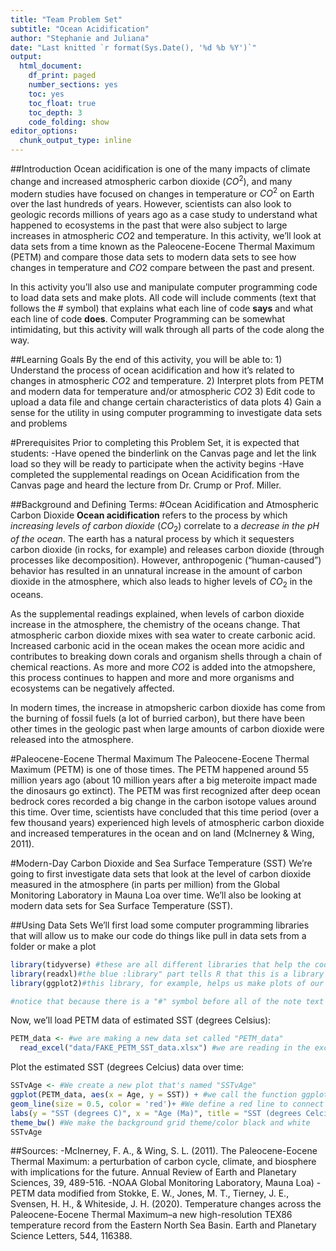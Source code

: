 ```yaml
---
title: "Team Problem Set"
subtitle: "Ocean Acidification"
author: "Stephanie and Juliana"
date: "Last knitted `r format(Sys.Date(), '%d %b %Y')`"
output:
  html_document: 
    df_print: paged
    number_sections: yes
    toc: yes
    toc_float: true
    toc_depth: 3
    code_folding: show
editor_options:
  chunk_output_type: inline
---
```



##Introduction
Ocean acidification is one of the many impacts of climate change and increased atmospheric carbon dioxide ($CO^2$), and many modern studies have focused on changes in temperature or $CO^2$ on Earth over the last hundreds of years. However, scientists can also look to geologic records millions of years ago as a case study to understand what happened to ecosystems in the past that were also subject to large increases in atmospheric $CO2$ and temperature. In this activity, we'll look at data sets from a time known as the Paleocene-Eocene Thermal Maximum (PETM) and compare those data sets to modern data sets to see how changes in temperature and $CO2$ compare between the past and present. 

In this activity you'll also use and manipulate computer programming code to load data sets and make plots. All code will include comments (text that follows the # symbol) that explains what each line of code **says** and what each line of code **does**. Computer Programming can be somewhat intimidating, but this activity will walk through all parts of the code along the way.

##Learning Goals
By the end of this activity, you will be able to:
1) Understand the process of ocean acidification and how it's related to changes in atmospheric $CO2$ and temperature. 
2) Interpret plots from PETM and modern data for temperature and/or atmospheric $CO2$
3) Edit code to upload a data file and change certain characteristics of data plots
4) Gain a sense for the utility in using computer programming to investigate data sets and problems

#Prerequisites
Prior to completing this Problem Set, it is expected that students: 
-Have opened the binderlink on the Canvas page and let the link load so they will be ready to participate when the activity begins
-Have completed the supplemental readings on Ocean Acidification from the Canvas page and heard the lecture from Dr. Crump or Prof. Miller. 


##Background and Defining Terms: 
#Ocean Acidification and Atmospheric Carbon Dioxide
**Ocean acidification** refers to the process by which *increasing levels of carbon dioxide* ($CO_2$) correlate to a *decrease in the pH of the ocean*. The earth has a natural process by which it sequesters carbon dioxide (in rocks, for example) and releases carbon dioxide (through processes like decomposition). However, anthropogenic ("human-caused") behavior has resulted in an unnatural increase in the amount of carbon dioxide in the atmosphere, which also leads to higher levels of $CO_2$ in the oceans. 

As the supplemental readings explained, when levels of carbon dioxide increase in the atmosphere, the chemistry of the oceans change. That atmospheric carbon dioxide mixes with sea water to create carbonic acid. Increased  carbonic acid in the ocean makes the ocean more acidic and contributes to breaking down corals and organism shells through a chain of chemical reactions. As more and more $CO2$ is added into the atmopshere, this process continues to happen and more and more organisms and ecosystems can be negatively affected. 

In modern times, the increase in atmopsheric carbon dioxide has come from the burning of fossil fuels (a lot of burried carbon), but there have been other times in the geologic past when large amounts of carbon dioxide were released into the atmosphere. 

#Paleocene-Eocene Thermal Maximum
The Paleocene-Eocene Thermal Maximum (PETM) is one of those times. The PETM happened around 55 million years ago (about 10 million years after a big meteroite impact made the dinosaurs go extinct). The PETM was first recognized after deep ocean bedrock cores recorded a big change in the carbon isotope values around this time. Over time, scientists have concluded that this time period (over a few thousand years) experienced high levels of atmospheric carbon dioxide and increased temperatures in the ocean and on land (McInerney & Wing, 2011). 

#Modern-Day Carbon Dioxide and Sea Surface Temperature (SST)
We're going to first investigate data sets that look at the level of carbon dioxide measured in the atmosphere (in parts per million) from the Global Monitoring Laboratory in Mauna Loa over time. We'll also be looking at modern data sets for Sea Surface Temperature (SST). 


##Using Data Sets 
We'll first load some computer programming libraries that will allow us to make our code do things like pull in data sets from a folder or make a plot
```r
library(tidyverse) #these are all different libraries that help the code do different things
library(readxl)#the blue :library" part tells R that this is a library it should load and the black writing is the name of the specific library
library(ggplot2)#this library, for example, helps us make plots of our data

#notice that because there is a "#" symbol before all of the note text above, it's all just comments that don't affect the code!
```

Now, we'll load PETM data of estimated SST (degrees Celsius):
```r
PETM_data <- #we are making a new data set called "PETM_data" 
  read_excel("data/FAKE_PETM_SST_data.xlsx") #we are reading in the excel file with our data (which is in the data folder)
```

Plot the estimated SST (degrees Celcius) data over time:
```r
SSTvAge <- #We create a new plot that's named "SSTvAge"
ggplot(PETM_data, aes(x = Age, y = SST)) + #we call the function ggplot to input our data set and assign x and y variables
geom_line(size = 0.5, color = 'red')+ #We define a red line to connect our data points
labs(y = "SST (degrees C)", x = "Age (Ma)", title = "SST (degrees Celcius) vs Age (Ma) during the PETM" )+ #We give our graph labels
theme_bw() #We make the background grid theme/color black and white 
SSTvAge
```

##Sources: 
-McInerney, F. A., & Wing, S. L. (2011). The Paleocene-Eocene Thermal Maximum: a perturbation of carbon cycle, climate, and biosphere with implications for the future. Annual Review of Earth and Planetary Sciences, 39, 489-516.
-NOAA Global Monitoring Laboratory, Mauna Loa)
-PETM data modified from Stokke, E. W., Jones, M. T., Tierney, J. E., Svensen, H. H., & Whiteside, J. H. (2020). Temperature changes across the Paleocene-Eocene Thermal Maximum–a new high-resolution TEX86 temperature record from the Eastern North Sea Basin. Earth and Planetary Science Letters, 544, 116388.




